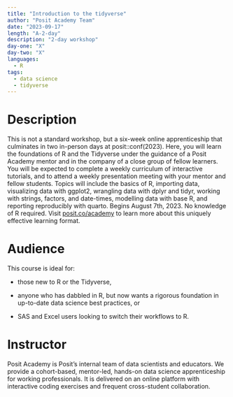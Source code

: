 ```yaml
---
title: "Introduction to the tidyverse"
author: "Posit Academy Team"
date: "2023-09-17"
length: "A-2-day"
description: "2-day workshop"
day-one: "X"
day-two: "X"
languages:
  - R
tags:
  - data science
  - tidyverse
---
```


# Description

This is not a standard workshop, but a six-week online apprenticeship that culminates in two in-person days at posit::conf(2023). Here, you will learn the foundations of R and the Tidyverse under the guidance of a Posit Academy mentor and in the company of a close group of fellow learners. You will be expected to complete a weekly curriculum of interactive tutorials, and to attend a weekly presentation meeting with your mentor and fellow students. Topics will include the basics of R, importing data, visualizing data with ggplot2, wrangling data with dplyr and tidyr, working with strings, factors, and date-times, modelling data with base R, and reporting reproducibly with quarto. Begins August 7th, 2023. No knowledge of R required. Visit [posit.co/academy](https://www.google.com/url?q=http://posit.co/academy&source=gmail-imap&ust=1676588939000000&usg=AOvVaw21BohFX4j-xCOFPKh2MeLz) to learn more about this uniquely effective learning format.

# Audience

This course is ideal for:

-   those new to R or the Tidyverse,

-   anyone who has dabbled in R, but now wants a rigorous foundation in up-to-date data science best practices, or

-   SAS and Excel users looking to switch their workflows to R.

# Instructor

Posit Academy is Posit's internal team of data scientists and educators. We provide a cohort-based, mentor-led, hands-on data science apprenticeship for working professionals. It is delivered on an online platform with interactive coding exercises and frequent cross-student collaboration.

